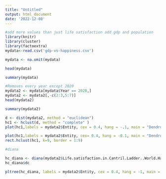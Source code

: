 ---
title: "Untitled"
output: html_document
date: '2022-12-08'
---


```{r}
#add more values than just life satisfaction add gdp and population
library(knitr)
library(cluster)
library(factoextra)
mydata<-read.csv('gdp-vs-happiness.csv')
```


```{r}
mydata <- na.omit(mydata)
```

```{r}
head(mydata)
```

```{r}
summary(mydata)
```



```{r}
#Removes every year except 2020
mydata2 <- mydata[mydata$Year == 2020,]
mydata2 <- mydata2[,-c(2:3,5:7)]
head(mydata2)
```

```{r}
summary(mydata2)
```


```{r}
d <- dist(mydata2, method = "euclidean")
hc1 <- hclust(d, method = "complete" )
plot(hc1,labels = mydata2$Entity, cex = 0.4, hang = -.1, main = "Dendrogram of Agnes")

```
```{r}
plot(hc1,labels = mydata2$Entity, cex= 0.4, hang = -0.1, main = "Dendrogram of Agnes")
rect.hclust(hc1, k=9, border = 1:9)
```

```{r}
#diana

hc_diana <- diana(mydata2$Life.satisfaction.in.Cantril.Ladder..World.Happiness.Report.2022.)
hc_diana$dc


```
```{r}
pltree(hc_diana, labels = mydata2$Entity, cex = 0.4, hang = -1, main = "Dendrogram of Diana")
```


